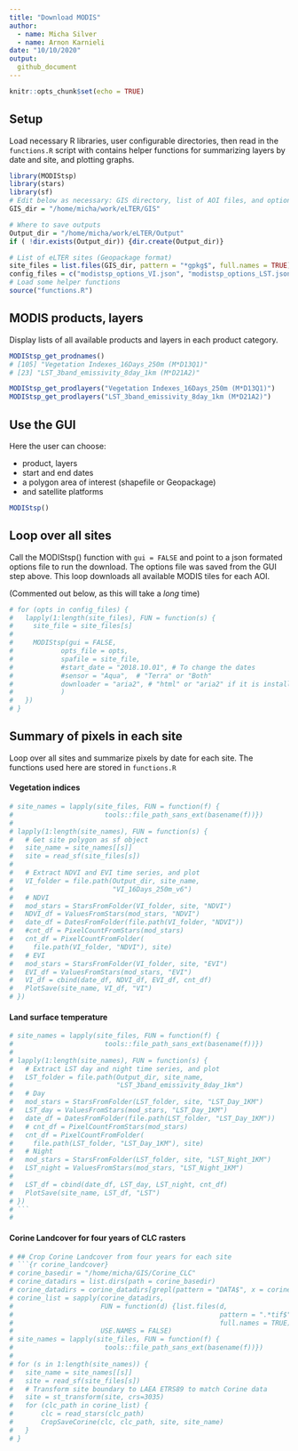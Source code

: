 ```yaml
---
title: "Download MODIS"
author:
  - name: Micha Silver
  - name: Arnon Karnieli
date: "10/10/2020"
output:
  github_document
---
```


```r
knitr::opts_chunk$set(echo = TRUE)
```

## Setup
Load necessary R libraries, user configurable directories, then read in the `functions.R` script with contains helper functions for summarizing layers by date and site, and plotting graphs.
```r
library(MODIStsp)
library(stars)
library(sf)
# Edit below as necessary: GIS directory, list of AOI files, and options files
GIS_dir = "/home/micha/work/eLTER/GIS"

# Where to save outputs
Output_dir = "/home/micha/work/eLTER/Output"
if ( !dir.exists(Output_dir)) {dir.create(Output_dir)}

# List of eLTER sites (Geopackage format)
site_files = list.files(GIS_dir, pattern = "*gpkg$", full.names = TRUE)
config_files = c("modistsp_options_VI.json", "modistsp_options_LST.json")
# Load some helper functions
source("functions.R")
```

## MODIS products, layers
Display lists of all available products and layers in each product category.
```r
MODIStsp_get_prodnames()
# [105] "Vegetation Indexes_16Days_250m (M*D13Q1)"
# [23] "LST_3band_emissivity_8day_1km (M*D21A2)"
```


```r
MODIStsp_get_prodlayers("Vegetation Indexes_16Days_250m (M*D13Q1)")
MODIStsp_get_prodlayers("LST_3band_emissivity_8day_1km (M*D21A2)")
```

## Use the GUI
Here the user can choose:
 
 * product, layers
 * start and end dates
 * a polygon area of interest (shapefile or Geopackage)
 * and satellite platforms
 
```r
MODIStsp()
```

## Loop over all sites
Call the MODIStsp() function with `gui = FALSE` and point to a json formated options file to run the download. The options file was saved from the GUI step above. This loop downloads all available MODIS tiles for each AOI.

(Commented out below, as this will take a *long* time)

```r
# for (opts in config_files) {
#   lapply(1:length(site_files), FUN = function(s) {
#     site_file = site_files[s]
#     
#     MODIStsp(gui = FALSE,
#            opts_file = opts,
#            spafile = site_file,
#            #start_date = "2018.10.01", # To change the dates
#            #sensor = "Aqua",  # "Terra" or "Both"
#            downloader = "aria2", # "html" or "aria2" if it is installed
#            )
#   })
# }
```


## Summary of pixels in each site
Loop over all sites and summarize pixels by date for each site.
The functions used here are stored in `functions.R`

#### Vegetation indices
```r
# site_names = lapply(site_files, FUN = function(f) {
#                       tools::file_path_sans_ext(basename(f))})
# 
# lapply(1:length(site_names), FUN = function(s) {
#   # Get site polygon as sf object
#   site_name = site_names[[s]]
#   site = read_sf(site_files[s])
#   
#   # Extract NDVI and EVI time series, and plot
#   VI_folder = file.path(Output_dir, site_name,
#                         "VI_16Days_250m_v6")
#   # NDVI
#   mod_stars = StarsFromFolder(VI_folder, site, "NDVI")
#   NDVI_df = ValuesFromStars(mod_stars, "NDVI")
#   date_df = DatesFromFolder(file.path(VI_folder, "NDVI"))
#   #cnt_df = PixelCountFromStars(mod_stars)
#   cnt_df = PixelCountFromFolder(
#     file.path(VI_folder, "NDVI"), site)
#   # EVI
#   mod_stars = StarsFromFolder(VI_folder, site, "EVI")
#   EVI_df = ValuesFromStars(mod_stars, "EVI")
#   VI_df = cbind(date_df, NDVI_df, EVI_df, cnt_df)
#   PlotSave(site_name, VI_df, "VI")
# })
```

#### Land surface temperature
```r
# site_names = lapply(site_files, FUN = function(f) {
#                       tools::file_path_sans_ext(basename(f))})
# 
# lapply(1:length(site_names), FUN = function(s) {
#   # Extract LST day and night time series, and plot
#   LST_folder = file.path(Output_dir, site_name,
#                          "LST_3band_emissivity_8day_1km")
#   # Day
#   mod_stars = StarsFromFolder(LST_folder, site, "LST_Day_1KM")
#   LST_day = ValuesFromStars(mod_stars, "LST_Day_1KM")
#   date_df = DatesFromFolder(file.path(LST_folder, "LST_Day_1KM"))
#   # cnt_df = PixelCountFromStars(mod_stars)
#   cnt_df = PixelCountFromFolder(
#     file.path(LST_folder, "LST_Day_1KM"), site)
#   # Night
#   mod_stars = StarsFromFolder(LST_folder, site, "LST_Night_1KM")
#   LST_night = ValuesFromStars(mod_stars, "LST_Night_1KM")
# 
#   LST_df = cbind(date_df, LST_day, LST_night, cnt_df)
#   PlotSave(site_name, LST_df, "LST")
# })
# ```
# 
```

#### Corine Landcover for four years of CLC rasters
```r
# ## Crop Corine Landcover from four years for each site
# ```{r corine_landcover}
# corine_basedir = "/home/micha/GIS/Corine_CLC"
# corine_datadirs = list.dirs(path = corine_basedir)
# corine_datadirs = corine_datadirs[grepl(pattern = "DATA$", x = corine_datadirs)]
# corine_list = sapply(corine_datadirs, 
#                      FUN = function(d) {list.files(d,
#                                                    pattern = ".*tif$",
#                                                    full.names = TRUE)},
#                      USE.NAMES = FALSE)
# site_names = lapply(site_files, FUN = function(f) {
#                       tools::file_path_sans_ext(basename(f))})
# 
# for (s in 1:length(site_names)) {
#   site_name = site_names[[s]]
#   site = read_sf(site_files[s])
#   # Transform site boundary to LAEA ETRS89 to match Corine data
#   site = st_transform(site, crs=3035)
#   for (clc_path in corine_list) {
#       clc = read_stars(clc_path)
#       CropSaveCorine(clc, clc_path, site, site_name)
#   }
# }
````

